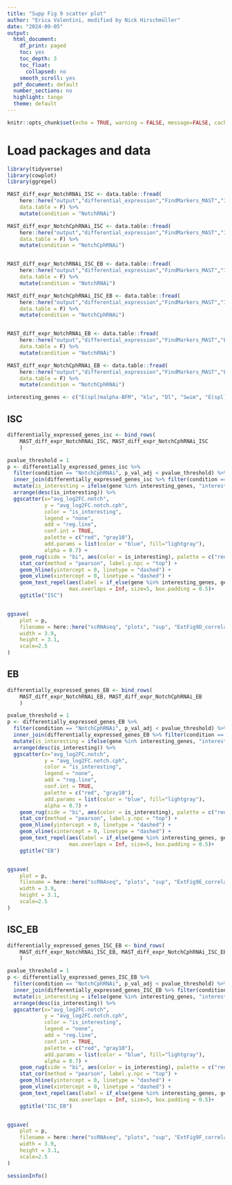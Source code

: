 ```yaml
---
title: "Supp Fig 9 scatter plot"
author: "Erica Valentini, modified by Nick Hirschmüller"
date: "2024-09-05"
output:
  html_document:
    df_print: paged
    toc: yes
    toc_depth: 3
    toc_float:
      collapsed: no
    smooth_scroll: yes
  pdf_document: default
  number_sections: no
  highlight: tango
  theme: default
---
```


```r
knitr::opts_chunk$set(echo = TRUE, warning = FALSE, message=FALSE, cache = FALSE)
```

# Load packages and data

```r
library(tidyverse)
library(cowplot)
library(ggrepel)
```


```r
MAST_diff_expr_NotchRNAi_ISC <- data.table::fread(
    here::here("output","differential_expression","FindMarkers_MAST","ISC", "NotchRNAi_vs_ctrl_ISC_MAST.tsv"),
    data.table = F) %>% 
    mutate(condition = "NotchRNAi")

MAST_diff_expr_NotchCphRNAi_ISC <- data.table::fread(
    here::here("output","differential_expression","FindMarkers_MAST","ISC", "NotchCphRNAi_vs_ctrl_ISC_MAST.tsv"),
    data.table = F) %>% 
    mutate(condition = "NotchCphRNAi")


MAST_diff_expr_NotchRNAi_ISC_EB <- data.table::fread(
    here::here("output","differential_expression","FindMarkers_MAST","ISC_EB", "NotchRNAi_vs_ctrl_ISC_EB_MAST.tsv"),
    data.table = F) %>% 
    mutate(condition = "NotchRNAi")

MAST_diff_expr_NotchCphRNAi_ISC_EB <- data.table::fread(
    here::here("output","differential_expression","FindMarkers_MAST","ISC_EB", "NotchCphRNAi_vs_ctrl_ISC_EB_MAST.tsv"),
    data.table = F) %>% 
    mutate(condition = "NotchCphRNAi")


MAST_diff_expr_NotchRNAi_EB <- data.table::fread(
    here::here("output","differential_expression","FindMarkers_MAST","EB", "NotchRNAi_vs_ctrl_EB_MAST.tsv"),
    data.table = F) %>% 
    mutate(condition = "NotchRNAi")

MAST_diff_expr_NotchCphRNAi_EB <- data.table::fread(
    here::here("output","differential_expression","FindMarkers_MAST","EB", "NotchCphRNAi_vs_ctrl_EB_MAST.tsv"),
    data.table = F) %>% 
    mutate(condition = "NotchCphRNAi")

interesting_genes <- c("E(spl)malpha-BFM", "klu", "Dl", "Swim", "E(spl)mbeta-HLH", "Myc", "spdo", "sli", "crol", "endos", "arm", "msi", "Non1", "mnb", "sima", "Mad", "path", "Egfr", "mira", "EcR", "N", "mip40", "CycA", "InR", "Dp", "esg", "kuz", "kibra", "Cdc7", "grp", "Pdi", "Cph", "sc")

```

## ISC
```r
differentially_expressed_genes_isc <- bind_rows(
    MAST_diff_expr_NotchRNAi_ISC, MAST_diff_expr_NotchCphRNAi_ISC
    )

pvalue_threshold = 1
p <- differentially_expressed_genes_isc %>% 
  filter(condition == "NotchCphRNAi", p_val_adj < pvalue_threshold) %>% 
  inner_join(differentially_expressed_genes_isc %>% filter(condition == "NotchRNAi", p_val_adj < pvalue_threshold), by = "gene", suffix = c(".notch.cph", ".notch")) %>% 
  mutate(is_interesting = ifelse(gene %in% interesting_genes, "interesting", "not interesting")) %>% 
  arrange(desc(is_interesting)) %>% 
  ggscatter(x="avg_log2FC.notch", 
            y = "avg_log2FC.notch.cph", 
            color = "is_interesting",
            legend = "none",
            add = "reg.line", 
            conf.int = TRUE, 
            palette = c("red", "gray10"), 
            add.params = list(color = "blue", fill="lightgray"), 
            alpha = 0.7) +
    geom_rug(side = "bi", aes(color = is_interesting), palette = c("red", "gray10")) +
    stat_cor(method = "pearson", label.y.npc = "top") +
    geom_hline(yintercept = 0, linetype = "dashed") +
    geom_vline(xintercept = 0, linetype = "dashed") +
    geom_text_repel(aes(label = if_else(gene %in% interesting_genes, gene, "")), 
                    max.overlaps = Inf, size=5, box.padding = 0.5)+
    ggtitle("ISC")


ggsave(
    plot = p,
    filename = here::here("scRNAseq", "plots", "sup", "ExtFig9D_correlation_plot_ISC.pdf"),
    width = 3.9,
    height = 3.1,
    scale=2.5
)
```

## EB
```r
differentially_expressed_genes_EB <- bind_rows(
    MAST_diff_expr_NotchRNAi_EB, MAST_diff_expr_NotchCphRNAi_EB
    )

pvalue_threshold = 1
p <- differentially_expressed_genes_EB %>% 
  filter(condition == "NotchCphRNAi", p_val_adj < pvalue_threshold) %>% 
  inner_join(differentially_expressed_genes_EB %>% filter(condition == "NotchRNAi", p_val_adj < pvalue_threshold), by = "gene", suffix = c(".notch.cph", ".notch")) %>% 
  mutate(is_interesting = ifelse(gene %in% interesting_genes, "interesting", "not interesting")) %>% 
  arrange(desc(is_interesting)) %>% 
  ggscatter(x="avg_log2FC.notch", 
            y = "avg_log2FC.notch.cph", 
            color = "is_interesting",
            legend = "none",
            add = "reg.line", 
            conf.int = TRUE, 
            palette = c("red", "gray10"), 
            add.params = list(color = "blue", fill="lightgray"), 
            alpha = 0.7) +
    geom_rug(side = "bi", aes(color = is_interesting), palette = c("red", "gray10")) +
    stat_cor(method = "pearson", label.y.npc = "top") +
    geom_hline(yintercept = 0, linetype = "dashed") +
    geom_vline(xintercept = 0, linetype = "dashed") +
    geom_text_repel(aes(label = if_else(gene %in% interesting_genes, gene, "")), 
                    max.overlaps = Inf, size=5, box.padding = 0.5)+
    ggtitle("EB")


ggsave(
    plot = p,
    filename = here::here("scRNAseq", "plots", "sup", "ExtFig9E_correlation_plot_EB.pdf"),
    width = 3.9,
    height = 3.1,
    scale=2.5
)
```

## ISC_EB
```r
differentially_expressed_genes_ISC_EB <- bind_rows(
    MAST_diff_expr_NotchRNAi_ISC_EB, MAST_diff_expr_NotchCphRNAi_ISC_EB
    )

pvalue_threshold = 1
p <- differentially_expressed_genes_ISC_EB %>% 
  filter(condition == "NotchCphRNAi", p_val_adj < pvalue_threshold) %>% 
  inner_join(differentially_expressed_genes_ISC_EB %>% filter(condition == "NotchRNAi", p_val_adj < pvalue_threshold), by = "gene", suffix = c(".notch.cph", ".notch")) %>% 
  mutate(is_interesting = ifelse(gene %in% interesting_genes, "interesting", "not interesting")) %>% 
  arrange(desc(is_interesting)) %>% 
  ggscatter(x="avg_log2FC.notch", 
            y = "avg_log2FC.notch.cph", 
            color = "is_interesting",
            legend = "none",
            add = "reg.line", 
            conf.int = TRUE, 
            palette = c("red", "gray10"), 
            add.params = list(color = "blue", fill="lightgray"), 
            alpha = 0.7) +
    geom_rug(side = "bi", aes(color = is_interesting), palette = c("red", "gray10")) +
    stat_cor(method = "pearson", label.y.npc = "top") +
    geom_hline(yintercept = 0, linetype = "dashed") +
    geom_vline(xintercept = 0, linetype = "dashed") +
    geom_text_repel(aes(label = if_else(gene %in% interesting_genes, gene, "")), 
                    max.overlaps = Inf, size=5, box.padding = 0.5)+
    ggtitle("ISC_EB")


ggsave(
    plot = p,
    filename = here::here("scRNAseq", "plots", "sup", "ExtFig9F_correlation_plot_ISC_EB.pdf"),
    width = 3.9,
    height = 3.1,
    scale=2.5
)
```




```r
sessionInfo()
```





